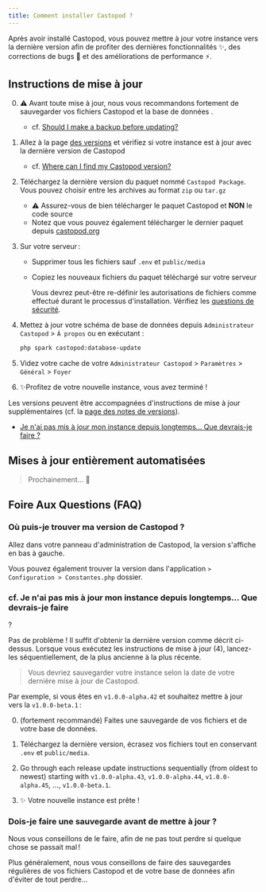 ```yaml
---
title: Comment installer Castopod ?
---
```



Après avoir installé Castopod, vous pouvez mettre à jour votre instance vers la
dernière version afin de profiter des dernières fonctionnalités ✨, des
corrections de bugs 🐛 et des améliorations de performance ⚡.

## Instructions de mise à jour

0. ⚠️ Avant toute mise à jour, nous vous recommandons fortement de sauvegarder
   vos fichiers Castopod et la base de données .

   - cf.
     [Should I make a backup before updating?](#should-i-make-a-backup-before-updating)

1. Allez à la page
   [des versions](https://code.castopod.org/adaures/castopod/-/releases) et
   vérifiez si votre instance est à jour avec la dernière version de Castopod

   - cf.
     [Where can I find my Castopod version?](#where-can-i-find-my-castopod-version)

2. Téléchargez la dernière version du paquet nommé `Castopod Package`. Vous
   pouvez choisir entre les archives au format `zip` ou `tar.gz`

   - ⚠️ Assurez-vous de bien télécharger le paquet Castopod et **NON** le code
     source
   - Notez que vous pouvez également télécharger le dernier paquet depuis
     [castopod.org](https://castopod.org/)

3. Sur votre serveur :

   - Supprimer tous les fichiers sauf `.env` et `public/media`
   - Copiez les nouveaux fichiers du paquet téléchargé sur votre serveur

     <Aside>

     Vous devrez peut-être re-définir les autorisations de fichiers comme
     effectué durant le processus d'installation.
     Vérifiez les
     [questions de sécurité](./security.md).

     </Aside>

4. Mettez à jour votre schéma de base de données depuis
   `Administrateur Castopod` > `À propos` ou en exécutant :

   ```bash
   php spark castopod:database-update
   ```

5. Videz votre cache de votre `Administrateur Castopod` > `Paramètres` >
   `Général` > `Foyer`

6. ✨Profitez de votre nouvelle instance, vous avez terminé !

<Aside>

Les versions peuvent être accompagnées d'instructions de mise à jour
supplémentaires (cf. la
[page des notes de versions](https://code.castopod.org/adaures/castopod/-/releases)).

- [Je n'ai pas mis à jour mon instance depuis longtemps… Que devrais-je faire ?](#i-havent-updated-my-instance-in-a-long-time-what-should-i-do)

</Aside>

## Mises à jour entièrement automatisées

> Prochainement... 👀

## Foire Aux Questions (FAQ)

### Où puis-je trouver ma version de Castopod ?

Allez dans votre panneau d'administration de Castopod, la version s'affiche en
bas à gauche.

Vous pouvez également trouver la version dans l'application
`> Configuration > Constantes.php` dossier.

### cf. Je n'ai pas mis à jour mon instance depuis longtemps… Que devrais-je faire

?

Pas de problème ! Il suffit d'obtenir la dernière version comme décrit
ci-dessus. Lorsque vous exécutez les instructions de mise à jour (4), lancez-les
séquentiellement, de la plus ancienne à la plus récente.

> Vous devriez sauvegarder votre instance selon la date de votre dernière mise à
> jour de Castopod.

Par exemple, si vous êtes en `v1.0.0-alpha.42` et souhaitez mettre à jour vers
la `v1.0.0-beta.1` :

0. (fortement recommandé) Faites une sauvegarde de vos fichiers et de votre base
   de données.

1. Téléchargez la dernière version, écrasez vos fichiers tout en conservant
   `.env` et `public/media`.

2. Go through each release update instructions sequentially (from oldest to
   newest) starting with `v1.0.0-alpha.43`, `v1.0.0-alpha.44`,
   `v1.0.0-alpha.45`, …, `v1.0.0-beta.1`.

3. ✨ Votre nouvelle instance est prête !

### Dois-je faire une sauvegarde avant de mettre à jour ?

Nous vous conseillons de le faire, afin de ne pas tout perdre si quelque chose
se passait mal !

Plus généralement, nous vous conseillons de faire des sauvegardes régulières de
vos fichiers Castopod et de votre base de données afin d'éviter de tout perdre…
